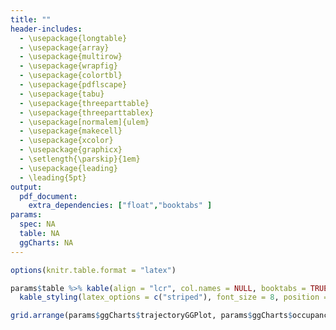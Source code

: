 ```yaml
---
title: ""
header-includes:
  - \usepackage{longtable}
  - \usepackage{array}
  - \usepackage{multirow}
  - \usepackage{wrapfig}
  - \usepackage{colortbl}
  - \usepackage{pdflscape}
  - \usepackage{tabu}
  - \usepackage{threeparttable}
  - \usepackage{threeparttablex}
  - \usepackage[normalem]{ulem}
  - \usepackage{makecell}
  - \usepackage{xcolor}
  - \usepackage{graphicx}
  - \setlength{\parskip}{1em}
  - \usepackage{leading}
  - \leading{5pt}
output:
  pdf_document: 
    extra_dependencies: ["float","booktabs" ]
params:
  spec: NA
  table: NA
  ggCharts: NA
---
```


```r

options(knitr.table.format = "latex")

```
```r

params$table %>% kable(align = "lcr", col.names = NULL, booktabs = TRUE, format = "latex") %>%
  kable_styling(latex_options = c("striped"), font_size = 8, position = "center")

```


```r
grid.arrange(params$ggCharts$trajectoryGGPlot, params$ggCharts$occupancyGGPlot, ncol = 2)
```

